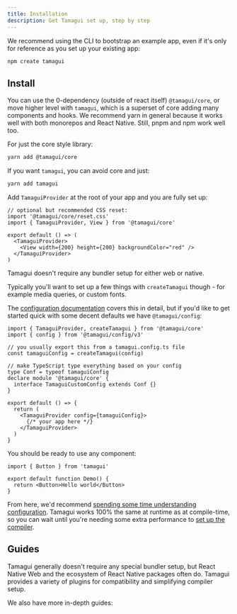 ```yaml
---
title: Installation
description: Get Tamagui set up, step by step
---
```


We recommend using the CLI to bootstrap an example app, even if it's only for reference as you set up your existing app:

```bash
npm create tamagui
```

## Install

You can use the 0-dependency (outside of react itself) `@tamagui/core`, or move higher level with `tamagui`, which is a superset of core adding many components and hooks. We recommend yarn in general because it works well with both monorepos and React Native. Still, pnpm and npm work well too.

For just the core style library:

```bash
yarn add @tamagui/core
```

If you want `tamagui`, you can avoid core and just:

```bash
yarn add tamagui
```

Add `TamaguiProvider` at the root of your app and you are fully set up:

```tsx
// optional but recommended CSS reset:
import '@tamagui/core/reset.css'
import { TamaguiProvider, View } from '@tamagui/core'

export default () => (
  <TamaguiProvider>
    <View width={200} height={200} backgroundColor="red" />
  </TamaguiProvider>
)
```

Tamagui doesn't require any bundler setup for either web or native.

Typically you'll want to set up a few things with `createTamagui` though - for example media queries, or custom fonts.

The [configuration documentation](/docs/core/configuration) covers this in detail, but if you'd like to get started quick with some decent defaults we have `@tamagui/config`:

```tsx
import { TamaguiProvider, createTamagui } from '@tamagui/core'
import { config } from '@tamagui/config/v3'

// you usually export this from a tamagui.config.ts file
const tamaguiConfig = createTamagui(config)

// make TypeScript type everything based on your config
type Conf = typeof tamaguiConfig
declare module '@tamagui/core' {
  interface TamaguiCustomConfig extends Conf {}
}

export default () => {
  return (
    <TamaguiProvider config={tamaguiConfig}>
      {/* your app here */}
    </TamaguiProvider>
  )
}
```

You should be ready to use any component:

<Preview>
  <DemoButton />
</Preview>

```tsx class=preview line=5
import { Button } from 'tamagui'

export default function Demo() {
  return <Button>Hello world</Button>
}
```

From here, we'd recommend [spending some time understanding configuration](/docs/core/configuration). Tamagui works 100% the same at runtime as at compile-time, so you can wait until you're needing some extra performance to [set up the compiler](/docs/intro/compiler-install).


## Guides

<Notice>
  Tamagui generally doesn't require any special bundler setup, but React Native Web and the ecosystem of React Native packages often do. Tamagui provides a variety of plugins for compatibility and simplifying compiler setup.
</Notice>

We also have more in-depth guides:

<Spacer/>

<Grid gap="$4">
  <AvatarCard title="Webpack" img="/logos/webpack.svg" link="/docs/guides/webpack" subtitle="Powerful module bundler for modern JavaScript applications." colorOffset={7} />
  <AvatarCard title="Metro" img="/logos/metro.svg" link="/docs/guides/metro" subtitle="Fast, scalable, and serverlessr javaScript bundler for react Native." colorOffset={3} />
  <AvatarCard title="Vite" img="/logos/vite.svg" link="/docs/guides/vite" subtitle="Fast and modern development server and build tool." colorOffset={1} />
  <AvatarCard title="Expo" img="/logos/expo.svg" link="/docs/guides/expo" subtitle="Platform for creating universal native apps with JavaScript and React." colorOffset={6} />
  <AvatarCard fg={0} w="49%" $xs={{fg:0, w:"100%"}} title="Next.js" img="/logos/next-js.svg" link="/docs/guides/next-js" subtitle="Full-featured React framework with great developer experience." colorOffset={2}  />
</Grid>
